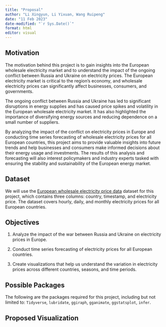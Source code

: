 ```yaml
---
title: "Proposal"
author: "Li Xingyun, Li Yixuan, Wang Ruipeng"
date: "11 Feb 2023"
date-modified: "`r Sys.Date()`"
format: html
editor: visual
---
```


## Motivation

The motivation behind this project is to gain insights into the European wholesale electricity market and to understand the impact of the ongoing conflict between Russia and Ukraine on electricity prices. The European electricity market is critical to the region's economy, and wholesale electricity prices can significantly affect businesses, consumers, and governments.

The ongoing conflict between Russia and Ukraine has led to significant disruptions in energy supplies and has caused price spikes and volatility in the European wholesale electricity market. It has also highlighted the importance of diversifying energy sources and reducing dependence on a small number of suppliers.

By analyzing the impact of the conflict on electricity prices in Europe and conducting time series forecasting of wholesale electricity prices for all European countries, this project aims to provide valuable insights into future trends and help businesses and consumers make informed decisions about their energy usage and investments. The results of this analysis and forecasting will also interest policymakers and industry experts tasked with ensuring the stability and sustainability of the European energy market.

## Dataset

We will use the [European wholesale electricity price data](https://ember-climate.org/data-catalogue/european-wholesale-electricity-price-data/) dataset for this project, which contains three columns: country, timestamp, and electricity price. The dataset covers hourly, daily, and monthly electricity prices for all European countries.

## Objectives

1.  Analyze the impact of the war between Russia and Ukraine on electricity prices in Europe.

2.  Conduct time series forecasting of electricity prices for all European countries.

3.  Create visualizations that help us understand the variation in electricity prices across different countries, seasons, and time periods.

## Possible Packages

The following are the packages required for this project, including but not limited to: `Tidyverse`, `lubridate`, `ggiraph`, `gganimate`, `ggstatsplot`, `infer`.

## Proposed Visualization
